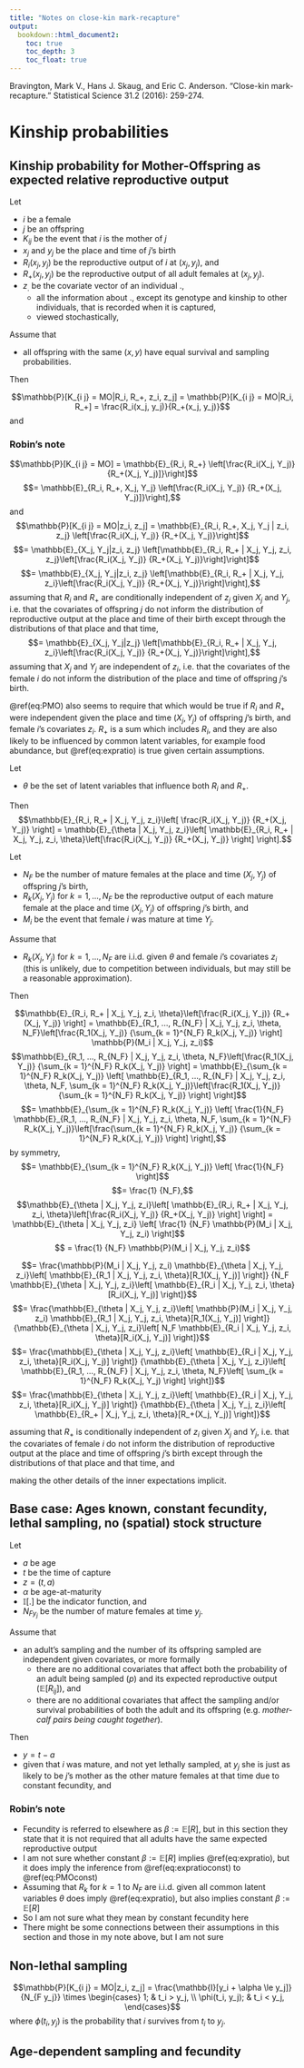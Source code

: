 ```yaml
---
title: "Notes on close-kin mark-recapture"
output:
  bookdown::html_document2:
    toc: true
    toc_depth: 3
    toc_float: true
---
```


Bravington, Mark V., Hans J. Skaug, and Eric C. Anderson. "Close-kin mark-recapture." Statistical Science 31.2 (2016): 259-274.

# Kinship probabilities

## Kinship probability for Mother-Offspring as expected relative reproductive output

Let

- $i$ be a female
- $j$ be an offspring
- $K_{i j}$ be the event that $i$ is the mother of $j$
- $x_j$ and $y_j$ be the place and time of $j$'s birth
- $R_i(x_j, y_j)$ be the reproductive output of $i$ at $(x_j, y_j)$, and
- $R_+(x_j, y_j)$ be the reproductive output of all adult females at $(x_j, y_j)$.
- $z_.$ be the covariate vector of an individual $.$, 
  - all the information about $.$, except its genotype and kinship to other individuals, that is recorded when it is captured, 
  - viewed stochastically,

Assume that

- all offspring with the same $(x, y)$ have equal survival and sampling probabilities.

Then

$$\mathbb{P}[K_{i j} = MO|R_i, R_+, z_i, z_j] = \mathbb{P}[K_{i j} = MO|R_i, R_+] = \frac{R_i(x_j, y_j)}{R_+(x_j, y_j)}$$
and
\begin{equation}
  \mathbb{P}[K_{i j} = MO|z_i, z_j] = \mathbb{E}_{X_j, Y_j|z_j} \left[\frac{\mathbb{E}[R_i(X_j, Y_j)|z_i]} {\mathbb{E}[R_+(X_j, Y_j)]} \right].
  (\#eq:PMO)
\end{equation}

### Robin's note

$$\mathbb{P}[K_{i j} = MO] = \mathbb{E}_{R_i, R_+} \left[\frac{R_i(X_j, Y_j)} {R_+(X_j, Y_j)]}\right]$$
$$= \mathbb{E}_{R_i, R_+, X_j, Y_j} \left[\frac{R_i(X_j, Y_j)} {R_+(X_j, Y_j)]}\right],$$
and
$$\mathbb{P}[K_{i j} = MO|z_i, z_j] = \mathbb{E}_{R_i, R_+, X_j, Y_j | z_i, z_j} \left[\frac{R_i(X_j, Y_j)} {R_+(X_j, Y_j)}\right]$$
$$= \mathbb{E}_{X_j, Y_j|z_i, z_j} \left[\mathbb{E}_{R_i, R_+ | X_j, Y_j, z_i, z_j}\left[\frac{R_i(X_j, Y_j)} {R_+(X_j, Y_j)}\right]\right]$$
$$= \mathbb{E}_{X_j, Y_j|z_i, z_j} \left[\mathbb{E}_{R_i, R_+ | X_j, Y_j, z_i}\left[\frac{R_i(X_j, Y_j)} {R_+(X_j, Y_j)}\right]\right],$$
assuming that $R_i$ and $R_+$ are conditionally independent of $z_j$ given $X_j$ and $Y_j$, i.e. that the covariates of offspring $j$ do not inform the distribution of reproductive output at the place and time of their birth except through the distributions of that place and that time,
$$= \mathbb{E}_{X_j, Y_j|z_j} \left[\mathbb{E}_{R_i, R_+ | X_j, Y_j, z_i}\left[\frac{R_i(X_j, Y_j)} {R_+(X_j, Y_j)}\right]\right],$$
assuming that $X_j$ and $Y_j$ are independent of $z_i$, i.e. that the covariates of the female $i$ do not inform the distribution of the place and time of offspring $j$'s birth.

\@ref(eq:PMO) also seems to require that
\begin{equation}
  \mathbb{E}_{R_i, R_+ | X_j, Y_j, z_i}\left[\frac{R_i(X_j, Y_j)} {R_+(X_j, Y_j)}\right] = \frac{\mathbb{E}_{R_i | X_j, Y_j, z_i}[R_i(X_j, Y_j)]} {\mathbb{E}_{R_+ | X_j, Y_j, z_i}[R_+(X_j, Y_j)]},
  (\#eq:expratio)
\end{equation}
which would be true if $R_i$ and $R_+$ were independent given the place and time $(X_j, Y_j)$ of offspring $j$'s birth, and female $i$'s covariates $z_i$.  $R_+$ is a sum which includes $R_i$, and they are also likely to be influenced by common latent variables, for example food abundance, but \@ref(eq:expratio) is true given certain assumptions.

Let

- $\theta$ be the set of latent variables that influence both $R_i$ and $R_+$.

Then
$$\mathbb{E}_{R_i, R_+ | X_j, Y_j, z_i}\left[ \frac{R_i(X_j, Y_j)} {R_+(X_j, Y_j)} \right] = \mathbb{E}_{\theta | X_j, Y_j, z_i}\left[ \mathbb{E}_{R_i, R_+ | X_j, Y_j, z_i, \theta}\left[\frac{R_i(X_j, Y_j)} {R_+(X_j, Y_j)} \right] \right].$$

Let

- $N_{F}$ be the number of mature females at the place and time $(X_j, Y_j)$ of offspring $j$'s birth, 
- $R_k(X_j, Y_j)$ for $k = 1, ..., N_F$ be the reproductive output of each mature female at the place and time $(X_j, Y_j)$ of offspring $j$'s birth, and
- $M_i$ be the event that female $i$ was mature at time $Y_j$.

Assume that 

- $R_k(X_j, Y_j)$ for $k = 1, ..., N_F$ are i.i.d. given $\theta$ and female $i$'s covariates $z_i$ (this is unlikely, due to competition between individuals, but may still be a reasonable approximation).

Then 

$$\mathbb{E}_{R_i, R_+ | X_j, Y_j, z_i, \theta}\left[\frac{R_i(X_j, Y_j)} {R_+(X_j, Y_j)} \right] = \mathbb{E}_{R_1, ..., R_{N_F} | X_j, Y_j, z_i, \theta, N_F}\left[\frac{R_1(X_j, Y_j)} {\sum_{k = 1}^{N_F} R_k(X_j, Y_j)} \right] \mathbb{P}(M_i | X_j, Y_j, z_i)$$
$$\mathbb{E}_{R_1, ..., R_{N_F} | X_j, Y_j, z_i, \theta, N_F}\left[\frac{R_1(X_j, Y_j)} {\sum_{k = 1}^{N_F} R_k(X_j, Y_j)} \right] = \mathbb{E}_{\sum_{k = 1}^{N_F} R_k(X_j, Y_j)} \left[ \mathbb{E}_{R_1, ..., R_{N_F} | X_j, Y_j, z_i, \theta, N_F, \sum_{k = 1}^{N_F} R_k(X_j, Y_j)}\left[\frac{R_1(X_j, Y_j)} {\sum_{k = 1}^{N_F} R_k(X_j, Y_j)} \right] \right]$$
$$= \mathbb{E}_{\sum_{k = 1}^{N_F} R_k(X_j, Y_j)} \left[ \frac{1}{N_F} \mathbb{E}_{R_1, ..., R_{N_F} | X_j, Y_j, z_i, \theta, N_F, \sum_{k = 1}^{N_F} R_k(X_j, Y_j)}\left[\frac{\sum_{k = 1}^{N_F} R_k(X_j, Y_j)} {\sum_{k = 1}^{N_F} R_k(X_j, Y_j)} \right] \right],$$
by symmetry,
$$= \mathbb{E}_{\sum_{k = 1}^{N_F} R_k(X_j, Y_j)} \left[ \frac{1}{N_F} \right]$$
$$= \frac{1} {N_F},$$
$$\mathbb{E}_{\theta | X_j, Y_j, z_i}\left[ \mathbb{E}_{R_i, R_+ | X_j, Y_j, z_i, \theta}\left[\frac{R_i(X_j, Y_j)} {R_+(X_j, Y_j)} \right] \right] = \mathbb{E}_{\theta | X_j, Y_j, z_i} \left[ \frac{1} {N_F} \mathbb{P}(M_i | X_j, Y_j, z_i) \right]$$
$$ = \frac{1} {N_F} \mathbb{P}(M_i | X_j, Y_j, z_i)$$

$$= \frac{\mathbb{P}(M_i | X_j, Y_j, z_i) \mathbb{E}_{\theta | X_j, Y_j, z_i}\left[ \mathbb{E}_{R_1 | X_j, Y_j, z_i, \theta}[R_1(X_j, Y_j)] \right]} {N_F \mathbb{E}_{\theta | X_j, Y_j, z_i}\left[ \mathbb{E}_{R_i | X_j, Y_j, z_i, \theta}[R_i(X_j, Y_j)] \right]}$$
$$= \frac{\mathbb{E}_{\theta | X_j, Y_j, z_i}\left[ \mathbb{P}(M_i | X_j, Y_j, z_i) \mathbb{E}_{R_1 | X_j, Y_j, z_i, \theta}[R_1(X_j, Y_j)] \right]} {\mathbb{E}_{\theta | X_j, Y_j, z_i}\left[ N_F \mathbb{E}_{R_i | X_j, Y_j, z_i, \theta}[R_i(X_j, Y_j)] \right]}$$
$$= \frac{\mathbb{E}_{\theta | X_j, Y_j, z_i}\left[ \mathbb{E}_{R_i | X_j, Y_j, z_i, \theta}[R_i(X_j, Y_j)] \right]} {\mathbb{E}_{\theta | X_j, Y_j, z_i}\left[ \mathbb{E}_{R_1, ..., R_{N_F} | X_j, Y_j, z_i, \theta, N_F}\left[ \sum_{k = 1}^{N_F} R_k(X_j, Y_j) \right] \right]}$$
$$= \frac{\mathbb{E}_{\theta | X_j, Y_j, z_i}\left[ \mathbb{E}_{R_i | X_j, Y_j, z_i, \theta}[R_i(X_j, Y_j)] \right]} {\mathbb{E}_{\theta | X_j, Y_j, z_i}\left[ \mathbb{E}_{R_+ | X_j, Y_j, z_i, \theta}[R_+(X_j, Y_j)] \right]}$$
\begin{equation}
  = \frac{\mathbb{E}_{R_i | X_j, Y_j, z_i}[R_i(X_j, Y_j)]} {\mathbb{E}_{R_+ | X_j, Y_j, z_i}[R_+(X_j, Y_j)]},
  (\#eq:expratio)
\end{equation}

\begin{equation}
  \mathbb{E}_{X_j, Y_j|z_j} \left[\frac{\mathbb{E}_{R_i | X_j, Y_j, z_i}[R_i(X_j, Y_j)]} {\mathbb{E}_{R_+ | X_j, Y_j, z_i}[R_+(X_j, Y_j)]}\right] = \mathbb{E}_{X_j, Y_j|z_j} \left[\frac{\mathbb{E}_{R_i | X_j, Y_j, z_i}[R_i(X_j, Y_j)]} {\mathbb{E}_{R_+ | X_j, Y_j}[R_+(X_j, Y_j)]}\right],
  (\#eq:indepzi)
\end{equation}
assuming that $R_+$ is conditionally independent of $z_i$ given $X_j$ and $Y_j$, i.e. that the covariates of female $i$ do not inform the distribution of reproductive output at the place and time of offspring $j$'s birth except through the distributions of that place and that time, and

\begin{equation}
  = \mathbb{E}_{X_j, Y_j|z_j} \left[\frac{\mathbb{E}[R_i(X_j, Y_j)|z_i]} {\mathbb{E}[R_+(X_j, Y_j)]}\right],
  (\#eq:PMO)
\end{equation}
making the other details of the inner expectations implicit.

## Base case: Ages known, constant fecundity, lethal sampling, no (spatial) stock structure

Let 

- $a$ be age
- $t$ be the time of capture
- $z = (t, a)$
- $\alpha$ be age-at-maturity
- $\mathbb{I}[.]$ be the indicator function, and
- $N_{F y_j}$ be the number of mature females at time $y_j$.

Assume that

- an adult's sampling and the number of its offspring sampled are independent given covariates, or more formally
  - there are no additional covariates that affect both the probability of an adult being sampled ($p$) and its expected reproductive output $(\mathbb{E}[R_{ij}])$, and
  - there are no additional covariates that affect the sampling and/or survival probabilities of both the adult and its offspring (e.g. *mother-calf pairs being caught together*).

Then 

- $y = t - a$
- given that $i$ was mature, and not yet lethally sampled, at $y_j$ she is just as likely to be $j$'s mother as the other mature females at that time due to constant fecundity, and

\begin{equation}
  \mathbb{P}[K_{i j} = MO|z_i, z_j] = \frac{\mathbb{E}[R_i(y_j)|y_i, t_i]} {\mathbb{E}[R_+(y_j)]}
  (\#eq:expratioconst)
\end{equation}

\begin{equation}
  = \frac{\mathbb{I}[y_i + \alpha \le y_j < t_i]} {N_{F y_j}}
  (\#eq:PMOconst)
\end{equation}

### Robin's note

- Fecundity is referred to elsewhere as $\beta := \mathbb{E}[R]$, but in this section they state that it is not required that all adults have the same expected reproductive output
- I am not sure whether constant $\beta := \mathbb{E}[R]$ implies \@ref(eq:expratio), but it does imply the inference from \@ref(eq:expratioconst) to \@ref(eq:PMOconst)
- Assuming that $R_k$ for $k = 1$ to $N_F$ are i.i.d. given all common latent variables $\theta$ does imply \@ref(eq:expratio), but also implies constant $\beta := \mathbb{E}[R]$ 
- So I am not sure what they mean by constant fecundity here
- There might be some connections between their assumptions in this section and those in my note above, but I am not sure

## Non-lethal sampling

$$\mathbb{P}[K_{i j} = MO|z_i, z_j] = \frac{\mathbb{I}[y_i + \alpha \le y_j]} {N_{F y_j}} \times
\begin{cases} 
  1; & t_i > y_j, \\
  \phi(t_i, y_j); & t_i < y_j,
\end{cases}$$
where $\phi(t_i, y_j)$ is the probability that $i$ survives from $t_i$ to $y_j$.

## Age-dependent sampling and fecundity
